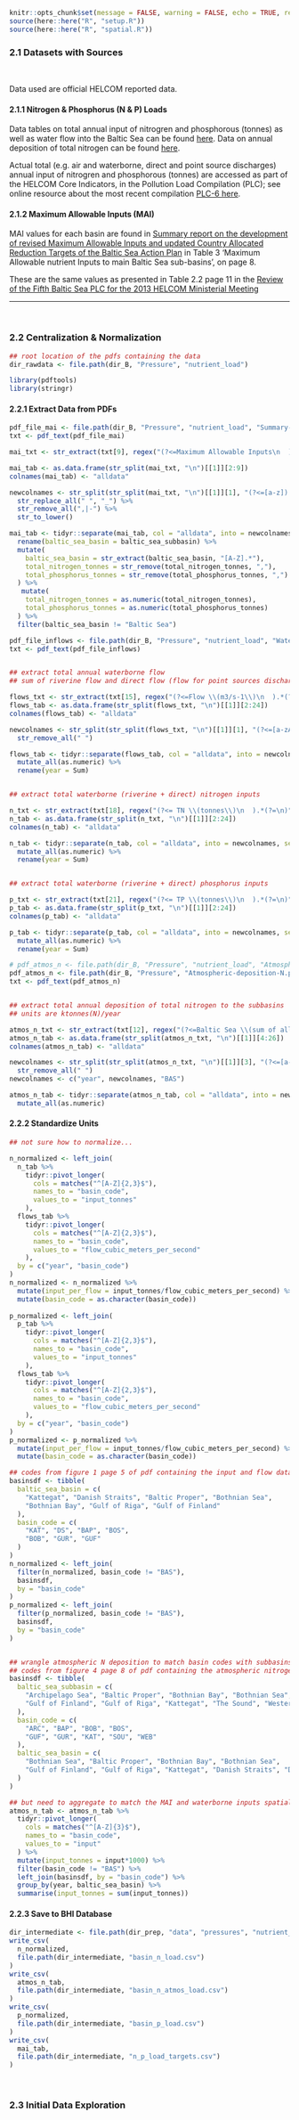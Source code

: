
```r
knitr::opts_chunk$set(message = FALSE, warning = FALSE, echo = TRUE, results = "asis", fig.width = 9.5, fig.height = 6)
source(here::here("R", "setup.R"))
source(here::here("R", "spatial.R"))
```

### 2.1 Datasets with Sources {-}
<br/>

Data used are official HELCOM reported data. 


#### 2.1.1 Nitrogen & Phosphorus (N & P) Loads {-}
<!-- dataset save location BHI_share/BHI 2.0/Pressure/nutrient_load -->

Data tables on total annual input of nitrogren and phosphorous (tonnes) as well as water flow into the Baltic Sea can be found [here](https://helcom.fi/wp-content/uploads/2020/06/BSEFS-Waterborne-nitrogen-and-phosphorus-inputs-and-water-flow-to-the-Baltic-Sea.pdf). Data on annual deposition of total nitrogen can be found [here](https://emep.int/publ/helcom/2019/B_BSEFS_N_dep_v3.pdf).

Actual total (e.g. air and waterborne, direct and point source discharges) annual input of nitrogren and phosphorous (tonnes) are accessed as part of the HELCOM Core Indicators, in the Pollution Load Compilation (PLC); see online resource about the most recent compilation [PLC-6 here](https://helcom.fi/helcom-at-work/projects/plc-6/). 


#### 2.1.2 Maximum Allowable Inputs (MAI) {-}
<!-- dataset save location BHI_share/BHI 2.0/Pressure/nutrient_load -->

MAI values for each basin are found in [Summary report on the development of revised Maximum Allowable Inputs and updated Country Allocated Reduction Targets of the Baltic Sea Action Plan](http://www.helcom.fi/Documents/Ministerial2013/Associated%20documents/Supporting/Summary%20report%20on%20MAI-CART.pdf) in Table 3 'Maximum Allowable nutrient Inputs to main Baltic Sea sub-basins', on page 8.  

These are the same values as presented in Table 2.2 page 11 in the [Review of the Fifth Baltic Sea PLC for the 2013 HELCOM Ministerial Meeting](https://helcom.fi/media/publications/BSEP141.pdf)


---

<br/>


### 2.2 Centralization & Normalization

```r
## root location of the pdfs containing the data
dir_rawdata <- file.path(dir_B, "Pressure", "nutrient_load")

library(pdftools)
library(stringr)
```

#### 2.2.1 Extract Data from PDFs

```r

pdf_file_mai <- file.path(dir_B, "Pressure", "nutrient_load", "Summary-report-on-MAI-CART.pdf")
txt <- pdf_text(pdf_file_mai)

mai_txt <- str_extract(txt[9], regex("(?<=Maximum Allowable Inputs\n  ).*(?=4 HOW ARE THE UPDATED CART WAS DETERMINED)", dotall = TRUE))

mai_tab <- as.data.frame(str_split(mai_txt, "\n")[[1]][2:9])
colnames(mai_tab) <- "alldata"

newcolnames <- str_split(str_split(mai_txt, "\n")[[1]][1], "(?<=[a-z])  +")[[1]] %>% 
  str_replace_all(" ", "_") %>% 
  str_remove_all(",|-") %>% 
  str_to_lower()

mai_tab <- tidyr::separate(mai_tab, col = "alldata", into = newcolnames, sep = "(?<=[a-z0-9])  +") %>% 
  rename(baltic_sea_basin = baltic_sea_subbasin) %>% 
  mutate(
    baltic_sea_basin = str_extract(baltic_sea_basin, "[A-Z].*"),
    total_nitrogen_tonnes = str_remove(total_nitrogen_tonnes, ","),
    total_phosphorus_tonnes = str_remove(total_phosphorus_tonnes, ",")
  ) %>% 
   mutate(
    total_nitrogen_tonnes = as.numeric(total_nitrogen_tonnes),
    total_phosphorus_tonnes = as.numeric(total_phosphorus_tonnes)
  ) %>% 
  filter(baltic_sea_basin != "Baltic Sea") 
```


```r
pdf_file_inflows <- file.path(dir_B, "Pressure", "nutrient_load", "Waterborne-N-and-P-inputs-and-water-flow.pdf")
txt <- pdf_text(pdf_file_inflows)


## extract total annual waterborne flow 
## sum of riverine flow and direct flow (flow for point sources discharging direct into the Baltic Sea)

flows_txt <- str_extract(txt[15], regex("(?<=Flow \\(m3/s-1\\)\n  ).*(?=\n)", dotall = TRUE))
flows_tab <- as.data.frame(str_split(flows_txt, "\n")[[1]][2:24])
colnames(flows_tab) <- "alldata"

newcolnames <- str_split(str_split(flows_txt, "\n")[[1]][1], "(?<=[a-zA-Z])  +")[[1]] %>% 
  str_remove_all(" ")

flows_tab <- tidyr::separate(flows_tab, col = "alldata", into = newcolnames, sep = "(?<=[a-z0-9])  +") %>% 
  mutate_all(as.numeric) %>% 
  rename(year = Sum)


## extract total waterborne (riverine + direct) nitrogen inputs

n_txt <- str_extract(txt[18], regex("(?<= TN \\(tonnes\\)\n  ).*(?=\n)", dotall = TRUE))
n_tab <- as.data.frame(str_split(n_txt, "\n")[[1]][2:24])
colnames(n_tab) <- "alldata"

n_tab <- tidyr::separate(n_tab, col = "alldata", into = newcolnames, sep = "(?<=[a-z0-9])  +") %>% 
  mutate_all(as.numeric) %>% 
  rename(year = Sum)


## extract total waterborne (riverine + direct) phosphorus inputs

p_txt <- str_extract(txt[21], regex("(?<= TP \\(tonnes\\)\n  ).*(?=\n)", dotall = TRUE))
p_tab <- as.data.frame(str_split(p_txt, "\n")[[1]][2:24])
colnames(p_tab) <- "alldata"

p_tab <- tidyr::separate(p_tab, col = "alldata", into = newcolnames, sep = "(?<=[a-z0-9])  +") %>% 
  mutate_all(as.numeric) %>% 
  rename(year = Sum)
```


```r
# pdf_atmos_n <- file.path(dir_B, "Pressure", "nutrient_load", "Atmospheric-deposition-N.pdf")
pdf_atmos_n <- file.path(dir_B, "Pressure", "Atmospheric-deposition-N.pdf")
txt <- pdf_text(pdf_atmos_n)


## extract total annual deposition of total nitrogen to the subbasins 
## units are ktonnes(N)/year

atmos_n_txt <- str_extract(txt[12], regex("(?<=Baltic Sea \\(sum of all sub-basins\\)\\.\n  ).*(?=\n)", dotall = TRUE))
atmos_n_tab <- as.data.frame(str_split(atmos_n_txt, "\n")[[1]][4:26])
colnames(atmos_n_tab) <- "alldata"

newcolnames <- str_split(str_split(atmos_n_txt, "\n")[[1]][3], "(?<=[a-zA-Z])  +")[[1]] %>% 
  str_remove_all(" ")
newcolnames <- c("year", newcolnames, "BAS")

atmos_n_tab <- tidyr::separate(atmos_n_tab, col = "alldata", into = newcolnames, sep = "(?<=[a-z0-9])  +") %>% 
  mutate_all(as.numeric)
```

 
#### 2.2.2 Standardize Units

```r
## not sure how to normalize...

n_normalized <- left_join(
  n_tab %>% 
    tidyr::pivot_longer(
      cols = matches("^[A-Z]{2,3}$"),
      names_to = "basin_code", 
      values_to = "input_tonnes"
    ),
  flows_tab %>% 
    tidyr::pivot_longer(
      cols = matches("^[A-Z]{2,3}$"),
      names_to = "basin_code", 
      values_to = "flow_cubic_meters_per_second"
    ),
  by = c("year", "basin_code")
)
n_normalized <- n_normalized %>% 
  mutate(input_per_flow = input_tonnes/flow_cubic_meters_per_second) %>% 
  mutate(basin_code = as.character(basin_code))
  
p_normalized <- left_join(
  p_tab %>% 
    tidyr::pivot_longer(
      cols = matches("^[A-Z]{2,3}$"),
      names_to = "basin_code", 
      values_to = "input_tonnes"
    ),
  flows_tab %>% 
    tidyr::pivot_longer(
      cols = matches("^[A-Z]{2,3}$"),
      names_to = "basin_code", 
      values_to = "flow_cubic_meters_per_second"
    ),
  by = c("year", "basin_code")
)
p_normalized <- p_normalized %>% 
  mutate(input_per_flow = input_tonnes/flow_cubic_meters_per_second) %>% 
  mutate(basin_code = as.character(basin_code))
```


```r

## codes from figure 1 page 5 of pdf containing the input and flow data                                               
basinsdf <- tibble(
  baltic_sea_basin = c(
    "Kattegat", "Danish Straits", "Baltic Proper", "Bothnian Sea", 
    "Bothnian Bay", "Gulf of Riga", "Gulf of Finland"
  ),
  basin_code = c(
    "KAT", "DS", "BAP", "BOS",
    "BOB", "GUR", "GUF"
  )
)
n_normalized <- left_join(
  filter(n_normalized, basin_code != "BAS"), 
  basinsdf, 
  by = "basin_code"
)
p_normalized <- left_join(
  filter(p_normalized, basin_code != "BAS"), 
  basinsdf, 
  by = "basin_code"
)


## wrangle atmospheric N deposition to match basin codes with subbasins
## codes from figure 4 page 8 of pdf containing the atmospheric nitrogen data   
basinsdf <- tibble(
  baltic_sea_subbasin = c(
    "Archipelago Sea", "Baltic Proper", "Bothnian Bay", "Bothnian Sea", 
    "Gulf of Finland", "Gulf of Riga", "Kattegat", "The Sound", "Western Baltic"
  ),
  basin_code = c(
    "ARC", "BAP", "BOB", "BOS",
    "GUF", "GUR", "KAT", "SOU", "WEB"
  ),
  baltic_sea_basin = c(
    "Bothnian Sea", "Baltic Proper", "Bothnian Bay", "Bothnian Sea", 
    "Gulf of Finland", "Gulf of Riga", "Kattegat", "Danish Straits", "Danish Straits"
  )
)

## but need to aggregate to match the MAI and waterborne inputs spatial units...
atmos_n_tab <- atmos_n_tab %>% 
  tidyr::pivot_longer(
    cols = matches("^[A-Z]{3}$"),
    names_to = "basin_code", 
    values_to = "input"
  ) %>% 
  mutate(input_tonnes = input*1000) %>% 
  filter(basin_code != "BAS") %>% 
  left_join(basinsdf, by = "basin_code") %>% 
  group_by(year, baltic_sea_basin) %>% 
  summarise(input_tonnes = sum(input_tonnes))
```


#### 2.2.3 Save to BHI Database

```r
dir_intermediate <- file.path(dir_prep, "data", "pressures", "nutrient_load", version_year, "intermediate")
write_csv(
  n_normalized,
  file.path(dir_intermediate, "basin_n_load.csv")
)
write_csv(
  atmos_n_tab,
  file.path(dir_intermediate, "basin_n_atmos_load.csv")
)
write_csv(
  p_normalized,
  file.path(dir_intermediate, "basin_p_load.csv")
)
write_csv(
  mai_tab,
  file.path(dir_intermediate, "n_p_load_targets.csv")
)
```

<br/>

### 2.3 Initial Data Exploration

